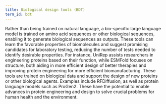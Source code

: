 ```yaml
---
title: Biological design tools (BDT)
term_id: bdt
---
```


Rather than being trained on natural language, a bio-specific large language model is trained on amino acid sequences or other biological sequences, enabling it to generate biological sequences as outputs. These tools can learn the favorable properties of biomolecules and suggest promising candidates for laboratory testing, reducing the number of tests needed to identify desirable properties. For instance, UniRep assists researchers in engineering proteins based on their function, while ESMFold focuses on structure, both aiding in more efficient design of better therapies and improving protein engineering for more efficient biomanufacturing. These tools are trained on biological data and support the design of new proteins or other biological agents. Examples include RFDiffusion, as well as protein language models such as ProGen2. These have the potential to enable advances in protein engineering and design to solve crucial problems for human health and the environment.
